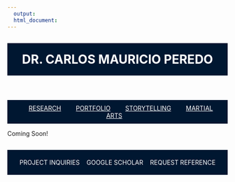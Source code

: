 ```yaml
---
  output:
  html_document:
---
```


<!-- HEADER with Name -->
---
<header style="text-align: center; padding: 20px; background-color: #001731; color: white;">
  <h1 style="margin: 0;">DR. CARLOS MAURICIO PEREDO</h1>
</header>

<nav style="background-color: #001731; padding: 10px; text-align: center;">
  <a href="#RESEARCH" style="margin: 0 15px; color: white;">RESEARCH</a>
  <a href="#PORTFOLIO" style="margin: 0 15px; color: white;">PORTFOLIO</a>
  <a href="#STORYTELLING" style="margin: 0 15px; color: white;">STORYTELLING</a>
  <a href="#MARTIALARTS" style="margin: 0 15px; color: white;">MARTIAL ARTS</a>
</nav>



Coming Soon!



<!-- FOOTER -->
---
<footer style="background-color: #001731; color: white; text-align: center; padding: 20px; display: flex; justify-content: space-around; align-items: center;">
  <a href="#" style="color: white; text-decoration: none;">PROJECT INQUIRIES</a>
  <a href="#" style="color: white; text-decoration: none;">GOOGLE SCHOLAR</a>
  <a href="#" style="color: white; text-decoration: none;">REQUEST REFERENCE</a>
</footer>